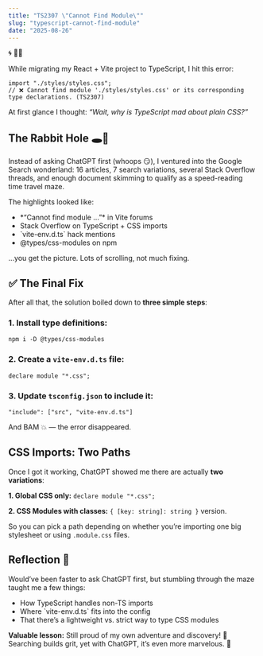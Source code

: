 ```yaml
---
title: "TS2307 \"Cannot Find Module\""
slug: "typescript-cannot-find-module"
date: "2025-08-26"
---
```


<span class="emoji-large">🌀 😵‍💫</span>

While migrating my React + Vite project to TypeScript, I hit this error:

```
import "./styles/styles.css";
// ❌ Cannot find module './styles/styles.css' or its corresponding type declarations. (TS2307)
````

At first glance I thought: *“Wait, why is TypeScript mad about plain CSS?”*

## The Rabbit Hole 🕳️🐇

Instead of asking ChatGPT first (whoops 
<span class="emoji-small">😏</span>), I ventured into the Google Search wonderland: 16 articles, 7 search variations, several Stack Overflow threads, and enough document skimming to qualify as a speed-reading time travel maze.

The highlights looked like:

<ul class="list">
<li>*“Cannot find module …”* in Vite forums</li>
<li>Stack Overflow on TypeScript + CSS imports</li>
<li>`vite-env.d.ts` hack mentions</li>
<li>@types/css-modules on npm</li>
</ul>

…you get the picture. Lots of scrolling, not much fixing.

## ✅ The Final Fix

After all that, the solution boiled down to **three simple steps**:

### 1. Install type definitions:

```
npm i -D @types/css-modules
```
### 2. Create a `vite-env.d.ts` file:

```
declare module "*.css";
```
### 3. Update `tsconfig.json` to include it:

```
"include": ["src", "vite-env.d.ts"]
```

And BAM 💥 — the error disappeared.

## CSS Imports: Two Paths

Once I got it working, ChatGPT showed me there are actually **two variations**:

**1. Global CSS only:** `declare module "*.css";`

**2. CSS Modules with classes:** `{ [key: string]: string }` version.

So you can pick a path depending on whether you’re importing one big stylesheet or using `.module.css` files.


## Reflection <span class="emoji-small">🤔</span>

Would’ve been faster to ask ChatGPT first, but stumbling through the maze taught me a few things:

<ul class="list">
<li>How TypeScript handles non-TS imports</li>
<li>Where `vite-env.d.ts` fits into the config</li>
<li>That there’s a lightweight vs. strict way to type CSS modules</li>
</ul>

**Valuable lesson:** Still proud of my own adventure and discovery! <span class="emoji-small">💪</span> Searching builds grit, yet with ChatGPT, it’s even more marvelous. <span class="emoji-small">🤖</span>
